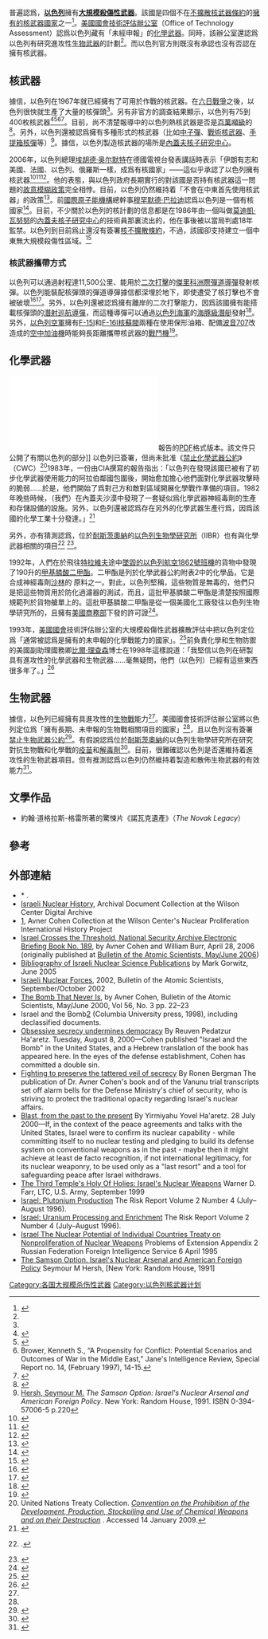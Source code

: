 {{WMD}}

普遍認爲，'''[[以色列|以色列]]'''擁有'''[[大規模殺傷性武器|大規模殺傷性武器]]'''。該國是四個不在[[不擴散核武器條約|不擴散核武器條約]]的[[擁有核武器的國家列表|擁有的核武器國家]]之一<ref>{{cite web |accessdate=2006-07-02 |title=Background Information, 2005 Review Conference of the Parties to the Treaty on the Non-Proliferation of Nuclear Weapons |publisher=United Nations |url=http://www.un.org/events/npt2005/background.html |deadurl=yes |archiveurl=https://web.archive.org/web/20060625052306/http://www.un.org/events/npt2005/background.html |archivedate=2006-06-25 }}</ref>。[[美國國會|美國國會]][[技術評估辦公室|技術評估辦公室]]（Office of Technology Assessment）認爲以色列藏有「未經申報」的[[化學武器|化學武器]]。同時，該辦公室還認爲以色列有研究進攻性[[生物武器|生物武器]]的計劃<ref name=OTA-ISC-559 />。而以色列官方則既沒有承認也沒有否認在擁有核武器。

==核武器==
{{See also|船帆座事件}}
<!--Remember, folks, there's a main article you can add all the detail you want to. Please keep this section short and to the point.-->
據信，以色列在1967年就已經擁有了可用於作戰的核武器。在[[六日戰爭|六日戰爭]]之後，以色列很快就生產了大量的核彈頭<ref name=OTA-ISC-559 />。另有非官方的調查結果顯示，以色列有75到400枚核武器<ref>{{cite web |url=http://www.wisconsinproject.org/countries/israel/nuke.html |accessdate=May 3, 2015 |title=nuclear weapons of Israel |deadurl=yes |archiveurl=https://web.archive.org/web/20150429192508/http://www.wisconsinproject.org/countries/israel/nuke.html |archivedate=2015-04-29 }}</ref><ref>{{cite web |url=http://www.csis.org/media/csis/pubs/090316_israelistrikeiran.pdf |publisher=Center for Strategic and International Studies |title=Study on a Possible Israeli Strike on Iran’s Nuclear Development Facilities |first1=Abdullah, Senior Associate |last1=Toukan |first2=Anthony H., Arleigh A. Burke Chair in Strategy |last2=Cordesman |format=[[PDF|PDF]] |accessdate=April 2, 2015 |archive-date=2009-04-17 |archive-url=https://web.archive.org/web/20090417174702/http://www.csis.org/media/csis/pubs/090316_israelistrikeiran.pdf |dead-url=no }}</ref><ref>Brower, Kenneth S., “A Propensity for Conflict: Potential Scenarios and Outcomes of War in the Middle East,” Jane's Intelligence Review, Special Report no. 14, (February 1997), 14-15.</ref><ref>{{cite web|accessdate=2007-05-30|title=Nuclear Weapons: Who Has What at a Glance|publisher=Arms Control Association|url=http://www.armscontrol.org/factsheets/Nuclearweaponswhohaswhat.asp|archive-date=2007-05-30|archive-url=https://web.archive.org/web/20070530084738/http://www.armscontrol.org/factsheets/Nuclearweaponswhohaswhat.asp|dead-url=no}}</ref>。目前，尚不清楚報導中的以色列熱核武器是否是[[爆炸當量|百萬噸級]]的<ref>{{cite web|url=http://foreignpolicy.com/2015/03/31/does-israel-really-have-a-thermonuclear-weapon/|title=Does Israel Really Have a Thermonuclear Weapon?|accessdate=2015-08-03|archive-date=2015-08-04|archive-url=https://web.archive.org/web/20150804115352/http://foreignpolicy.com/2015/03/31/does-israel-really-have-a-thermonuclear-weapon/|dead-url=no}}</ref>。另外，以色列還被認爲擁有多種形式的核武器（比如[[中子彈|中子彈]]、[[戰術核武器|戰術核武器]]、[[手提箱核彈|手提箱核彈]]等）<ref>[[西莫·赫许|Hersh, Seymour M.]] ''The Samson Option: Israel's Nuclear Arsenal and American Foreign Policy''. New York: Random House, 1991. ISBN 0-394-57006-5 p.220</ref>。據信，以色列製造核武器的場所是[[內蓋夫核子研究中心|內蓋夫核子研究中心]]。

2006年，以色列總理[[埃胡德·奥尔默特|埃胡德·奥尔默特]]在德國電視台發表講話時表示「伊朗有志和美國、法國、以色列、俄羅斯一樣，成爲有核國家」——這似乎承認了以色列擁有核武器<ref>{{cite news |title=Israeli PM in nuclear arms hint |url=http://news.bbc.co.uk/2/hi/middle_east/6170845.stm |publisher=BBC Online |date=2006-12-12 |accessdate=2015-07-30 |archive-date=2016-03-04 |archive-url=https://web.archive.org/web/20160304223300/http://news.bbc.co.uk/2/hi/middle_east/6170845.stm |dead-url=no }}</ref><ref>{{cite news |title=In a Slip, Israel’s Leader Seems to Confirm Its Nuclear Arsenal |url=http://www.nytimes.com/2006/12/12/world/middleeast/12olmert.html?_r=0 |publisher=[[The_New_York_Times|The New York Times]] |date=2006-12-12 |accessdate=2015-07-30 |archive-date=2013-09-20 |archive-url=https://web.archive.org/web/20130920021506/http://www.nytimes.com/2006/12/12/world/middleeast/12olmert.html?_r=0 |dead-url=no }}</ref><ref>{{cite news |title=Israeli PM admits to nuclear weapons |url=http://www.abc.net.au/am/content/2006/s1809421.htm |publisher=ABC Online |date=2006-12-12 |accessdate=2015-07-30 |archive-date=2017-05-13 |archive-url=https://web.archive.org/web/20170513042437/http://www.abc.net.au/am/content/2006/s1809421.htm |dead-url=no }}</ref>。他的表態，與以色列政府長期實行的對該國是否持有核武器這一問題的[[故意模糊政策|故意模糊政策]]完全相悖。目前，以色列仍然維持着「不會在中東首先使用核武器」的政策<ref>{{cite news|first=Khaled|last=Dawoud|title=Redefining the bomb|publisher=Al-Ahram Weekly|date=1999-12-02|accessdate=2006-07-02|url=http://weekly.ahram.org.eg/1999/458/intervw.htm|deadurl=yes|archiveurl=https://web.archive.org/web/20060626225235/http://weekly.ahram.org.eg/1999/458/intervw.htm|archivedate=2006-06-26}}</ref>。前[[國際原子能機構|國際原子能機構]]總幹事[[穆罕默德·巴拉迪|穆罕默德·巴拉迪]]認爲以色列是一個有核國家<ref>{{cite web|url=http://www.iaea.org/NewsCenter/Transcripts/2004/alahram27072004.html|title=Transcript of the Director General's Interview with Al-Ahram News|author=[[默罕默德·巴拉迪|Mohamed ElBaradei]]|publisher=[[国际原子能机构|International Atomic Energy Agency]]|date=27 July 2004|accessdate=2007-06-03|archive-date=2016-01-21|archive-url=https://web.archive.org/web/20160121031911/https://www.iaea.org/NewsCenter/Transcripts/2004/alahram27072004.html|dead-url=no}}</ref>。目前，不少關於以色列的核計劃的信息都是在1986年由一個叫做[[莫迪凱·瓦努努|莫迪凱·瓦努努]]的[[內蓋夫核子研究中心|內蓋夫核子研究中心]]的技術員那裏流出的，他在事後被以當局判處18年監禁。以色列到目前爲止還沒有簽署[[核不擴散條約|核不擴散條約]]，不過，該國卻支持建立一個中東無大規模殺傷性區域。<ref>{{cite news |title=43 nations to seek Middle East free of WMDs |url=http://www.msnbc.msn.com/id/25664483/ns/world_news-europe/t/nations-seek-middle-east-free-wmds/#.TmXW52puC4Q |publisher=MSNBC.com |date=2008-07-13 |accessdate=2011-09-06 |archive-date=2012-11-05 |archive-url=https://web.archive.org/web/20121105190357/http://www.msnbc.msn.com/id/25664483/ns/world_news-europe/t/nations-seek-middle-east-free-wmds/#.TmXW52puC4Q |dead-url=no }}</ref>

=== 核武器攜帶方式 ===
{{main|核三位一体|突眼導彈}}
以色列可以通過射程達11,500公里、能用於[[二次打擊|二次打擊]]的[[傑里科洲際彈道導彈|傑里科洲際彈道導彈]]發射核彈。以色列能裝配核彈頭的彈道導彈據信都深埋於地下，即使遭受了核打擊也不會被破壞<ref name="washingtonpost.com">{{cite news | url=http://www.washingtonpost.com/wp-dyn/content/article/2006/08/24/AR2006082401050.html | work=The Washington Post | first=Ramit | last=Plushnick-Masti | accessdate=2010-05-20 | title=Israel Buys 2 Nuclear-Capable Submarines | date=2006-08-25 | archive-date=2019-01-10 | archive-url=https://web.archive.org/web/20190110043725/http://www.washingtonpost.com/wp-dyn/content/article/2006/08/24/AR2006082401050.html%20 | dead-url=no }}</ref><ref>{{cite web|url=http://www.scribd.com/doc/6088311/Missile-Survey-Ballistic-and-Cruise-Missiles-of-Foreign-Countries|title=Missile Survey Ballistic and Cruise Missiles of Foreign Countries|accessdate=2015-08-03|archive-date=2014-10-18|archive-url=https://web.archive.org/web/20141018133147/https://www.scribd.com/doc/6088311/Missile-Survey-Ballistic-and-Cruise-Missiles-of-Foreign-Countries|dead-url=no}}</ref>。另外，以色列還被認爲擁有離岸的二次打擊能力，因爲該國擁有能搭載核彈頭的[[潛射巡航導彈|潛射巡航導彈]]，而這種導彈可以通過[[以色列海軍|以色列海軍]]的[[海豚級潛艇|海豚級潛艇]]發射<ref>{{cite news|url=http://www.janes.com/news/defence/jdw/jdw091001_1_n.shtml|title=Israel seeks sixth Dolphin in light of Iranian 'threat'|author=[[Alon_Ben-David|Alon Ben-David]]|date=1 October 2009|publisher=Jane's Defence Weekly|accessdate=2009-11-03|archive-date=2009-10-03|archive-url=https://web.archive.org/web/20091003120045/http://www.janes.com/news/defence/jdw/jdw091001_1_n.shtml|dead-url=no}}</ref>。另外，[[以色列空軍|以色列空軍]]擁有[[F-15I|F-15I]]和[[F-16|F-16I核蘇閥]]兩種在使用保形油箱、配備[[波音707|波音707]]改造成的[[空中加油機|空中加油機]]時能夠長距離攜帶核武器的[[戰鬥機|戰鬥機]]<ref>{{cite web|url=http://www.globalsecurity.org/military/world/israel/iaf.htm|title=Israel Air Force - Israel|author=John Pike|work=globalsecurity.org|accessdate=2015-08-03|archive-date=2015-08-22|archive-url=https://web.archive.org/web/20150822054949/http://www.globalsecurity.org/military/world/israel/iaf.htm|dead-url=no}}</ref>。

==化學武器==
[[File:CIA_report-on-Israeli-Chemical-Weapons.pdf|thumbnail]]報告的[[PDF|PDF]]格式版本。該文件只公開了有關以色列的部分]]
以色列已簽署，但尚未批准《[[禁止化學武器公約|禁止化學武器公約]]》（CWC）<ref name=untc>United Nations Treaty Collection. ''[http://treaties.un.org/Pages/ViewDetails.aspx?src=TREATY&mtdsg_no=XXVI-3&chapter=26&lang=en Convention on the Prohibition of the Development, Production, Stockpiling and Use of Chemical Weapons and on their Destruction] {{Wayback|url=http://treaties.un.org/Pages/ViewDetails.aspx?src=TREATY&mtdsg_no=XXVI-3&chapter=26&lang=en |date=20171011201158 }}''.  Accessed 14 January 2009.</ref>1983年，一份由CIA撰寫的報告指出：「以色列在發現該國已被有了初步化學武器使用能力的阿拉伯鄰國包圍後，開始愈加擔心他們面對化學武器攻擊時的脆弱……於是，他們開始了爲對己方和敵對區域開展化學戰作準備的項目。1982年晚些時候，（我們）在內蓋夫沙漠中發現了一套疑似爲化學武器神經毒劑的生產和存儲設備的設施。另外，以色列還被認爲存在另外的化學武器生產行爲，因爲該國的化學工業十分發達。」<ref>{{cite web|url=http://www.scribd.com/doc/166817108/1NIE-on-Israeli-Chemical-Weapons|title=1NIE on Israeli Chemical Weapons|work=scribd.com|accessdate=2015-08-03|archive-date=2015-04-06|archive-url=https://web.archive.org/web/20150406233207/https://www.scribd.com/doc/166817108/1NIE-on-Israeli-Chemical-Weapons|dead-url=no}}</ref>

另外，亦有猜測認爲，位於[[耐斯茨奧納|耐斯茨奧納]]的[[以色列生物學研究所|以色列生物學研究所]]（IIBR）也有與化學武器相關的項目<ref>{{Citation |url=http://www.iibr.gov.il/ |title=IIBR |place=Israel |deadurl=yes |archiveurl=https://web.archive.org/web/20121115121847/http://www.iibr.gov.il/ |archivedate=2012-11-15 |accessdate=2015-08-03 }}.</ref> <ref>{{Cite web|url=http://www.bsos.umd.edu/pgsd/people/staffpubs/Avner-CBWart.pdf|title=Israel and Chemical/Biological Weapons: History, Deterrence, and Arms Control|first=Avner|last=Cohen|accessdate=2010-04-27|deadurl=yes|archiveurl=https://web.archive.org/web/20090611165900/http://www.bsos.umd.edu/pgsd/people/staffpubs/Avner-CBWart.pdf|archivedate=2009-06-11}}</ref>。

1992年，人們在於飛往[[特拉維夫|特拉維夫]]途中[[以色列航空1862號班機空難|墜毀的以色列航空1862號班機]]的貨物中發現了190升的[[甲基膦酸二甲酯|甲基膦酸二甲酯]]。二甲酯是列於化學武器公約附表2中的化學品，它是合成神經毒劑[[沙林|沙林]]的 原料之一。對此，以色列堅稱，這些物質是無毒的，他們只是把這些物質用於防化過濾器的測試，而且，這批甲基膦酸二甲酯是清楚按照國際規範列於貨物艙單上的。這批甲基膦酸二甲酯是從一個美國化工廠發往以色列生物學研究所的，且擁有[[美國商務部|美國商務部]]下發的許可證<ref>{{cite news|title = Israel says El Al crash chemical 'non-toxic'|date = 1998-10-02|publisher = [[BBC|BBC]]|url = http://news.bbc.co.uk/2/hi/europe/185199.stm|accessdate = 2006-07-02|archiveurl = https://web.archive.org/web/20030818042548/http://news.bbc.co.uk/2/hi/europe/185199.stm|archivedate = 2003-08-18|dead-url = no}}</ref>。

1993年，[[美國國會|美國國會]]技術評估辦公室的大規模殺傷性武器擴散評估中把以色列定位爲「通常被認爲是擁有的未申報的化學戰能力的國家」。<ref name= OTA-ISC-559>{{Cite journal|url=http://www.princeton.edu/~ota/disk1/1993/9341/9341.PDF|format=[[PDF|PDF]]|title=Proliferation of Weapons of Mass Destruction: Assessing the Risks|publisher=[[U.S._Congress|U.S. Congress]] Office of Technology Assessment|date=August 1993|id=OTA-ISC-559|accessdate=2008-12-09|journal=|archive-date=2008-12-18|archive-url=https://web.archive.org/web/20081218020651/http://www.princeton.edu/~ota/disk1/1993/9341/9341.PDF|dead-url=no}}</ref>前負責化學和生物防禦的美國副助理國務卿[[比爾·理查森|比爾·理查森]]博士在1998年這樣說道：「我堅信以色列在研製具有進攻性的化學武器和生物武器……毫無疑問，他們（以色列）已經有這些東西很多年了。」<ref>{{cite news |url=http://www.salon.com/news/1998/12/02news.html |title=Debunking the "ethno-bomb" |first=Jeff |last=Stein |date=1998-12-02 |accessdate=2006-07-11 |publisher=Salon.com |deadurl=yes |archiveurl=https://web.archive.org/web/20060629051243/http://salon.com/news/1998/12/02news.html |archivedate=2006-06-29 }}</ref>

==生物武器==
據信，以色列已經擁有具進攻性的[[生物武器|生物戰]]能力<ref name=OTA-ISC-559 />。美國國會技術評估辦公室將以色列定位爲「擁有長期、未申報的生物戰相關項目的國家」<ref name=OTA-ISC-559 />，且以色列沒有簽署[[禁止生物武器公約|禁止生物武器公約]]<ref>{{cite web|title=Membership of the Biological Weapons Convention|url=http://www.unog.ch/__80256ee600585943.nsf/(httpPages)/7be6cbbea0477b52c12571860035fd5c?OpenDocument&ExpandSection=3#_Section3|work=United Nations Office At Geneva|accessdate=12 March 2011|archive-date=2015-09-09|archive-url=https://web.archive.org/web/20150909092738/http://www.unog.ch/__80256ee600585943.nsf/(httpPages)/7be6cbbea0477b52c12571860035fd5c?OpenDocument&ExpandSection=3#_Section3|dead-url=no}}</ref>。有假說認爲位於[[耐斯茨奧納|耐斯茨奧納]]的以色列生物學研究所在研究對抗生物戰和化學戰的[[疫苗|疫苗]]和[[解毒劑|解毒劑]]<ref name = "NesZ">{{cite web
|url=http://www.globalsecurity.org/wmd/world/israel/cbw.htm
|title=Nes Ziyyona
|accessdate=2007-02-11
|date=April 28, 2005
|publisher=GlobalSecurity.org
|quote=Israel is believed to have the capacity to produce chemical warfare agents, and probably has stocks of bombs, rockets, and artillery shells. Public reports that a mustard and nerve gas production facility was established in 1982 in the Dimona restricted area are apparently erroneous. Israel is also probably poised to rapidly produce biological weapons, though there are no public reports of currently active production effort or associated locations.…Israel's primary chemical and biological warfare facility is at Nes Ziyyona [Noss Ziona], near Tel Aviv. The Israeli Institute for Bio-Technology is believed to be the home of both offensive and defensive research.
|archive-date=2007-02-16
|archive-url=https://web.archive.org/web/20070216153404/http://www.globalsecurity.org/wmd/world/israel/cbw.htm
|dead-url=no
}}</ref>。目前，很難確認以色列是否還維持着進攻性的生物武器項目。但有推測認爲以色列仍然維持着製造和散佈生物武器的有效能力<ref>{{cite web
|url=http://www.foi.se/upload/pdf/israel-and-wmd-1734.pdf
|title=Israel and WMD: Incentives and Capabilities
|accessdate=2007-02-11
|last=Normark
|first=Magnus
|author2=Anders Lindblad
|author3=Anders Norqvist
|author4=Björn Sandström
|author5=Louise Waldenström
|date=December 2005
|format=PDF
|work=
|publisher=FOI
|pages=38
|language=
|archiveurl=https://web.archive.org/web/20070208203912/http://www.foi.se/upload/pdf/israel-and-wmd-1734.pdf
|archivedate=2007-02-08
|quote=Israel does not stockpile or produce BW in large-scale today. However, we assess that Israel has a breakout capability for biological weapons and also CW, i.e. the knowledge needed to implement theoretical knowledge into the practical management of production and deployment of CBW. The knowledge base would be the one that was built during the 1950s and 1960s where today’s advanced research can be used to upgrade potential BW and CW agents and their behaviour in the environment. We have not found any conclusive evidence that show that Israel’s offensive programs still remain active today.
|deadurl=yes
}}</ref>。

==文學作品==
*約翰·道格拉斯-格雷所著的驚悚片《諾瓦克遺產》（''The Novak Legacy''）

==參考==
{{Reflist|30em}}

==外部連結==
* * {{Citation | url = http://www.nti.org/country-profiles/israel/ | contribution = Israel | title = WMD Overview | publisher = Nuclear Threat Initiative | date = May 2014 | access-date = 2015-08-03 | archive-url = https://web.archive.org/web/20150918203453/http://www.nti.org/country-profiles/israel/chemical/ | archive-date = 2015-09-18 | dead-url = yes }}.
*[http://digitalarchive.wilsoncenter.org/collection/153/israeli-nuclear-history Israeli Nuclear History]{{Wayback|url=http://digitalarchive.wilsoncenter.org/collection/153/israeli-nuclear-history |date=20150909150535 }}, Archival Document Collection at the Wilson Center Digital Archive
* [http://www.wilsoncenter.org/publication/avner-cohen-collection]{{Wayback|url=http://www.wilsoncenter.org/publication/avner-cohen-collection |date=20150627182431 }}, Avner Cohen Collection at the Wilson Center's Nuclear Proliferation International History Project
* [http://www.gwu.edu/~nsarchiv/NSAEBB/NSAEBB189/index.htm Israel Crosses the Threshold, National Security Archive Electronic Briefing Book No. 189]{{Wayback|url=http://www.gwu.edu/~nsarchiv/NSAEBB/NSAEBB189/index.htm |date=20150301172642 }}, by Avner Cohen and William Burr, April 28, 2006 (originally published at [https://web.archive.org/web/20060928025149/http://www.thebulletin.org/article.php?art_ofn=mj06cohen Bulletin of the Atomic Scientists, May/June 2006])
*[http://www.fas.org/nuke/guide/israel/nuke/biblio.pdf Bibliography of Israeli Nuclear Science Publications]{{Wayback|url=http://www.fas.org/nuke/guide/israel/nuke/biblio.pdf |date=20160303225222 }} by Mark Gorwitz, June 2005
*[http://bos.sagepub.com/content/58/5/73.full Israeli Nuclear Forces]{{Wayback|url=http://bos.sagepub.com/content/58/5/73.full |date=20150708022234 }}, 2002, Bulletin of the Atomic Scientists, September/October 2002
*[https://web.archive.org/web/20041031191126/http://www.thebulletin.org/issues/2000/mj00/mj00cohen.html The Bomb That Never Is], by Avner Cohen, Bulletin of the Atomic Scientists, May/June 2000, Vol 56, No. 3 pp. 22–23
*Israel and the Bomb[http://www.gwu.edu/~nsarchiv/israel/]{{Wayback|url=http://www.gwu.edu/~nsarchiv/israel/ |date=20150320100039 }}  (Columbia University press, 1998), including declassified documents.
*[http://www.fas.org/news/israel/000808-israel-1.htm Obsessive secrecy undermines democracy]{{Wayback|url=http://www.fas.org/news/israel/000808-israel-1.htm |date=20150331190349 }} By Reuven Pedatzur Ha'aretz. Tuesday, August 8, 2000—Cohen published "Israel and the Bomb" in the United States, and a Hebrew translation of the book has appeared here. In the eyes of the defense establishment, Cohen has committed a double sin.
*[http://www.fas.org/news/israel/000806-eye-haaretz.htm Fighting to preserve the tattered veil of secrecy]{{Wayback|url=http://www.fas.org/news/israel/000806-eye-haaretz.htm |date=20150331173501 }} By Ronen Bergman The publication of Dr. Avner Cohen's book and of the Vanunu trial transcripts set off alarm bells for the Defense Ministry's chief of security, who is striving to protect the traditional opacity regarding Israel's nuclear affairs.
*[http://www.fas.org/news/israel/000728-israel-1.htm Blast, from the past to the present]{{Wayback|url=http://www.fas.org/news/israel/000728-israel-1.htm |date=20150331145633 }} By Yirmiyahu Yovel Ha'aretz. 28 July 2000—If, in the context of the peace agreements and talks with the United States, Israel were to confirm its nuclear capability - while committing itself to no nuclear testing and pledging to build its defense system on conventional weapons as in the past - maybe then it might achieve at least de facto recognition, if not international legitimacy, for its nuclear weaponry, to be used only as a "last resort" and a tool for safeguarding peace after Israel withdraws.
*[http://www.fas.org/nuke/guide/israel/nuke/farr.htm The Third Temple's Holy Of Holies: Israel's Nuclear Weapons]{{Wayback|url=http://www.fas.org/nuke/guide/israel/nuke/farr.htm |date=20150814024458 }} Warner D. Farr, LTC, U.S. Army, September 1999
*[https://web.archive.org/web/20061128053251/http://www.wisconsinproject.org/countries/israel/plut.html Israel: Plutonium Production] The Risk Report Volume 2 Number 4 (July–August 1996).
*[https://web.archive.org/web/20101107061617/http://www.wisconsinproject.org/countries/israel/uranium.html Israel: Uranium Processing and Enrichment] The Risk Report Volume 2 Number 4 (July–August 1996).
*[http://www.fas.org/irp/threat/svr_nuke.htm#israel Israel The Nuclear Potential of Individual Countries Treaty on Nonproliferation of Nuclear Weapons]{{Wayback|url=http://www.fas.org/irp/threat/svr_nuke.htm#israel |date=20171212120539 }} Problems of Extension Appendix 2 Russian Federation Foreign Intelligence Service 6 April 1995
*[http://www.amazon.com/exec/obidos/ASIN/0394570065/ The Samson Option. Israel's Nuclear Arsenal and American Foreign Policy]{{Wayback|url=http://www.amazon.com/exec/obidos/ASIN/0394570065/ |date=20021018145053 }} Seymour M Hersh, [New York: Random House, 1991]

{{Portal bar|核技術}}


[[Category:各国大规模杀伤性武器|Category:各国大规模杀伤性武器]]
[[Category:以色列核武器计划|Category:以色列核武器计划]]